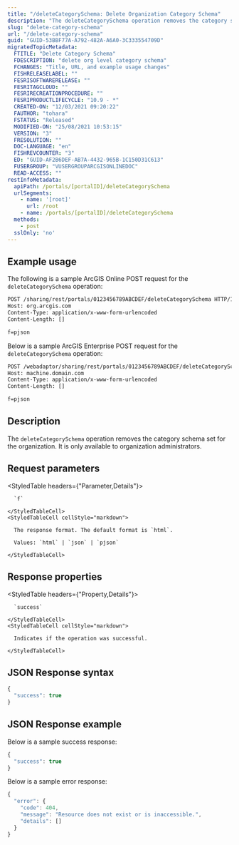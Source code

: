 ```yaml
---
title: "/deleteCategorySchema: Delete Organization Category Schema"
description: "The deleteCategorySchema operation removes the category schema set for the organization."
slug: "delete-category-schema"
url: "/delete-category-schema"
guid: "GUID-53BBF77A-A792-482A-A6A0-3C333554709D"
migratedTopicMetadata:
  FTITLE: "Delete Category Schema"
  FDESCRIPTION: "delete org level category schema"
  FCHANGES: "Title, URL, and example usage changes"
  FISHRELEASELABEL: ""
  FESRISOFTWARERELEASE: ""
  FESRITAGCLOUD: ""
  FESRIRECREATIONPROCEDURE: ""
  FESRIPRODUCTLIFECYCLE: "10.9 - *"
  CREATED-ON: "12/03/2021 09:20:22"
  FAUTHOR: "tohara"
  FSTATUS: "Released"
  MODIFIED-ON: "25/08/2021 10:53:15"
  VERSION: "3"
  FRESOLUTION: ""
  DOC-LANGUAGE: "en"
  FISHREVCOUNTER: "3"
  ED: "GUID-AF2B6DEF-AB7A-4432-965B-1C150D31C613"
  FUSERGROUP: "VUSERGROUPARCGISONLINEDOC"
  READ-ACCESS: ""
restInfoMetadata:
  apiPath: /portals/[portalID]/deleteCategorySchema
  urlSegments:
    - name: '[root]'
      url: /root
    - name: /portals/[portalID]/deleteCategorySchema
  methods:
    - post
  sslOnly: 'no'
---
```


## Example usage

The following is a sample ArcGIS Online POST request for the `deleteCategorySchema` operation:

```markdown
POST /sharing/rest/portals/0123456789ABCDEF/deleteCategorySchema HTTP/1.1
Host: org.arcgis.com
Content-Type: application/x-www-form-urlencoded
Content-Length: []

f=pjson
```

Below is a sample ArcGIS Enterprise POST request for the `deleteCategorySchema` operation:

```markdown
POST /webadaptor/sharing/rest/portals/0123456789ABCDEF/deleteCategorySchema HTTP/1.1
Host: machine.domain.com
Content-Type: application/x-www-form-urlencoded
Content-Length: []

f=pjson
```

## Description

The `deleteCategorySchema` operation removes the category schema set for the organization. It is only available to organization administrators.


##  Request parameters

<StyledTable headers={"Parameter,Details"}>
  <StyledTableRow>
    <StyledTableCell cellStyle="markdown">

      `f` 

    </StyledTableCell>
    <StyledTableCell cellStyle="markdown">

      The response format. The default format is `html`.

      Values: `html` | `json` | `pjson`

    </StyledTableCell>
  </StyledTableRow>
</StyledTable>


## Response properties

<StyledTable headers={"Property,Details"}>
  <StyledTableRow>
    <StyledTableCell cellStyle="markdown">

      `success` 

    </StyledTableCell>
    <StyledTableCell cellStyle="markdown">

      Indicates if the operation was successful.

    </StyledTableCell>
  </StyledTableRow>
</StyledTable>


## JSON Response syntax

```javascript
{
  "success": true
}
```

## JSON Response example

Below is a sample success response:

```javascript
{
  "success": true
}
```

Below is a sample error response:

```javascript
{
  "error": {
    "code": 404,
    "message": "Resource does not exist or is inaccessible.",
    "details": []
  }
}
```